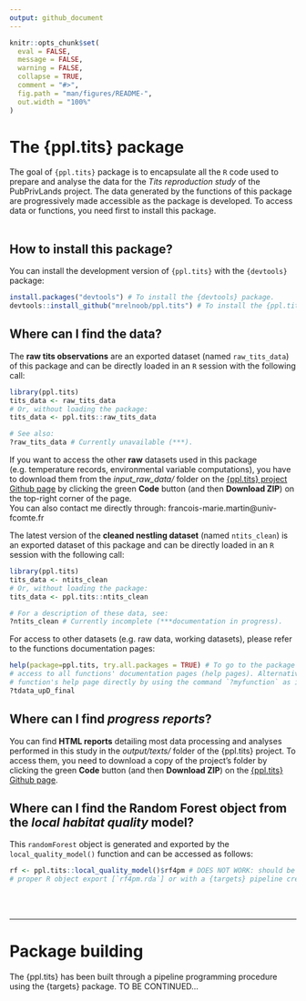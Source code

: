 ```yaml
---
output: github_document
---
```


<!-- README.md is generated from README.Rmd. Please edit that file -->

```r
knitr::opts_chunk$set(
  eval = FALSE,
  message = FALSE,
  warning = FALSE,
  collapse = TRUE,
  comment = "#>",
  fig.path = "man/figures/README-",
  out.width = "100%"
)
```

# The {ppl.tits} package

<!-- badges: start -->
<!-- badges: end -->

The goal of `{ppl.tits}` package is to encapsulate all the `R` code used to prepare and analyse the data for the *Tits reproduction study* of the PubPrivLands project. The data generated by the functions of this package are progressively made accessible as the package is developed. To access data or functions, you need first to install this package.  
\


## How to install this package?

You can install the development version of `{ppl.tits}` with the `{devtools}` package:

``` r
install.packages("devtools") # To install the {devtools} package.
devtools::install_github("mrelnoob/ppl.tits") # To install the {ppl.tits} package.
```



## Where can I find the data?

The **raw tits observations** are an exported dataset (named `raw_tits_data`) of this package and can be directly loaded in an `R` session with the following call:

```r
library(ppl.tits)
tits_data <- raw_tits_data
# Or, without loading the package:
tits_data <- ppl.tits::raw_tits_data

# See also:
?raw_tits_data # Currently unavailable (***).
```

If you want to access the other **raw** datasets used in this package (e.g. temperature records, environmental variable computations), you have to download them from the *input_raw_data/* folder on the [{ppl.tits} project Github page](https://github.com/mrelnoob/ppl.tits) by clicking the green **Code** button (and then **Download ZIP**) on the top-right corner of the page.  
You can also contact me directly through: francois-marie.martin@univ-fcomte.fr   

The latest version of the **cleaned nestling dataset** (named `ntits_clean`) is an exported dataset of this package and can be directly loaded in an `R` session with the following call:

```r
library(ppl.tits)
tits_data <- ntits_clean
# Or, without loading the package:
tits_data <- ppl.tits::ntits_clean

# For a description of these data, see:
?ntits_clean # Currently incomplete (***documentation in progress).
```

For access to other datasets (e.g. raw data, working datasets), please refer to the functions documentation pages:

```r
help(package=ppl.tits, try.all.packages = TRUE) # To go to the package's index page allowing
# access to all functions' documentation pages (help pages). Alternatively, you can go to a 
# function's help page directly by using the command `?myfunction` as in:
?tdata_upD_final
```



## Where can I find *progress reports*?

You can find **HTML reports** detailing most data processing and analyses performed in this study in the *output/texts/* folder of the {ppl.tits} project. To access them, you need to download a copy of the project's folder by clicking the green **Code** button (and then **Download ZIP**) on the [{ppl.tits} Github page](https://github.com/mrelnoob/ppl.tits).



## Where can I find the Random Forest object from the *local habitat quality* model?

This `randomForest` object is generated and exported by the `local_quality_model()` function and can be accessed as follows:

```r
rf <- ppl.tits::local_quality_model()$rf4pm # DOES NOT WORK: should be corrected (either with a
# proper R object export [`rf4pm.rda`] or with a {targets} pipeline creation)!
```
\
\

******

# Package building

The {ppl.tits} has been built through a pipeline programming procedure using the {targets} package.
TO BE CONTINUED...

